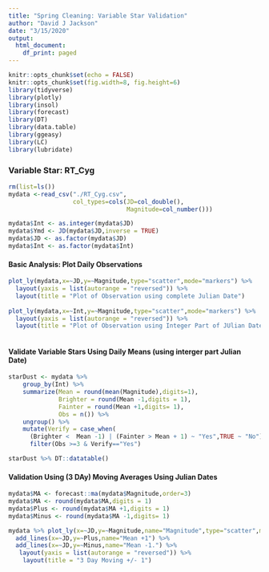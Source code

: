 ---
title: "Spring Cleaning: Variable Star Validation"
author: "David J Jackson"
date: "3/15/2020"
output:
  html_document:
    df_print: paged
---

```{r setup, include=FALSE, echo=FALSE}
knitr::opts_chunk$set(echo = FALSE)
knitr::opts_chunk$set(fig.width=8, fig.height=6)
library(tidyverse)
library(plotly)
library(insol)
library(forecast)
library(DT)
library(data.table)
library(ggeasy)
library(LC)
library(lubridate)
```

### Variable Star: RT_Cyg 

```{r, echo=FALSE}

rm(list=ls())
mydata <-read_csv("./RT_Cyg.csv",
                  col_types=cols(JD=col_double(),
                                 Magnitude=col_number())) 

mydata$Int <- as.integer(mydata$JD)
mydata$Ymd <- JD(mydata$JD,inverse = TRUE)
mydata$JD <- as.factor(mydata$JD)
mydata$Int <- as.factor(mydata$Int)
```

#### Basic Analysis: Plot Daily Observations

```{r, echo=FALSE}
plot_ly(mydata,x=~JD,y=~Magnitude,type="scatter",mode="markers") %>%
  layout(yaxis = list(autorange = "reversed")) %>%
  layout(title = "Plot of Observation using complete Julian Date")
 
plot_ly(mydata,x=~Int,y=~Magnitude,type="scatter",mode="markers") %>%
  layout(yaxis = list(autorange = "reversed")) %>%
  layout(title = "Plot of Observation using Integer Part of JUlian Date")
        
```

#### Validate Variable Stars Using Daily Means (using interger part Julian Date) 

```{r, echo=FALSE}
starDust <- mydata %>%
    group_by(Int) %>%
    summarize(Mean = round(mean(Magnitude),digits=1),
              Brighter = round(Mean -1,digits = 1),
              Fainter = round(Mean +1,digits= 1),
              Obs = n()) %>% 
    ungroup() %>% 
    mutate(Verify = case_when(
      (Brighter <  Mean -1) | (Fainter > Mean + 1) ~ "Yes",TRUE ~ "No")) %>%
      filter(Obs >=3 & Verify=="Yes") 

```
```{r,echo=FALSE}
starDust %>% DT::datatable()
```

#### Validation Using (3 DAy) Moving Averages Using Julian Dates

```{r, echo=FALSE}
mydata$MA <- forecast::ma(mydata$Magnitude,order=3)
mydata$MA <- round(mydata$MA,digits = 1)
mydata$Plus <- round(mydata$MA +1,digits = 1)
mydata$Minus <- round(mydata$MA -1,digits= 1)
```
```{r}
mydata %>% plot_ly(x=~JD,y=~Magnitude,name="Magnitude",type="scatter",mode="markers") %>% 
  add_lines(x=~JD,y=~Plus,name="Mean +1") %>% 
  add_lines(x=~JD,y=~Minus,name="Mean -1.") %>%
   layout(yaxis = list(autorange = "reversed")) %>%
    layout(title = "3 Day Moving +/- 1")
```

